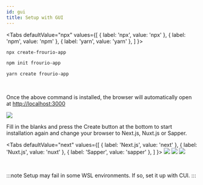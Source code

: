 ```yaml
---
id: gui
title: Setup with GUI
---
```



<Tabs
  defaultValue="npx"
  values={[
    { label: 'npx', value: 'npx' },
    { label: 'npm', value: 'npm' },
    { label: 'yarn', value: 'yarn' },
  ]
}>
<TabItem value="npx">

```sh
npx create-frourio-app
```

</TabItem>
<TabItem value="npm">

```sh
npm init frourio-app
```

</TabItem>
<TabItem value="yarn">

```sh
yarn create frourio-app
```

</TabItem>
</Tabs>

<br />

Once the above command is installed, the browser will automatically open at [http://localhost:3000](http://localhost:3000)


<BrowserWindow url="http://localhost:3000" maxHeight={480}>
  <img src="/img/gui.png" />
</BrowserWindow>

<br />

Fill in the blanks and press the Create button at the bottom to start installation again and change your browser to Next.js, Nuxt.js or Sapper.

<Tabs
  defaultValue="next"
  values={[
    { label: 'Next.js', value: 'next' },
    { label: 'Nuxt.js', value: 'nuxt' },
    { label: 'Sapper', value: 'sapper' },
  ]
}>
<TabItem value="next">
  <BrowserWindow url="http://localhost:3000">
    <img src="/img/nextjs.png" />
  </BrowserWindow>
</TabItem>
<TabItem value="nuxt">
  <BrowserWindow url="http://localhost:3000">
    <img src="/img/nuxtjs.png" />
  </BrowserWindow>
</TabItem>
<TabItem value="sapper">
  <BrowserWindow url="http://localhost:3000">
    <img src="/img/sapper.png" />
  </BrowserWindow>
</TabItem>
</Tabs>

<br />

:::note
Setup may fail in some WSL environments. If so, set it up with CUI.
:::
